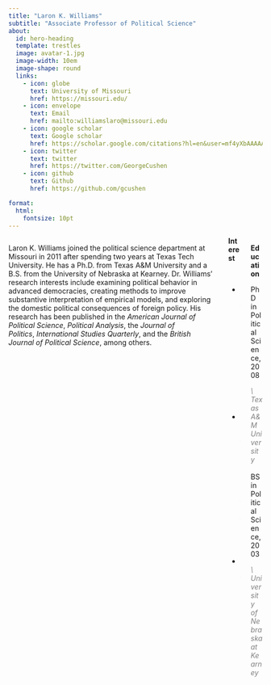 ```yaml
---
title: "Laron K. Williams"
subtitle: "Associate Professor of Political Science"
about:
  id: hero-heading
  template: trestles
  image: avatar-1.jpg
  image-width: 10em
  image-shape: round
  links:
    - icon: globe
      text: University of Missouri
      href: https://missouri.edu/
    - icon: envelope
      text: Email
      href: mailto:williamslaro@missouri.edu
    - icon: google scholar
      text: Google scholar
      href: https://scholar.google.com/citations?hl=en&user=mf4yXbAAAAAJ
    - icon: twitter
      text: twitter
      href: https://twitter.com/GeorgeCushen
    - icon: github
      text: Github
      href: https://github.com/gcushen

format:
  html:
    fontsize: 10pt
---
```


::: columns
Laron K. Williams joined the political science department at Missouri in 2011 after spending two years at Texas Tech University. He has a Ph.D. from Texas A&M University and a B.S. from the University of Nebraska at Kearney. Dr. Williams' research interests include examining political behavior in advanced democracies, creating methods to improve substantive interpretation of empirical models, and exploring the domestic political consequences of foreign policy. His research has been published in the *American Journal of Political Science*, *Political Analysis*, the *Journal of Politics*, *International Studies Quarterly*, and the *British Journal of Political Science*, among others.

::: {.column width="50%"}
**Interest**
<link rel="stylesheet" href="fontsize.css">
<div class="interest">
<br>

-   Voting Behavior

-   Party Competition

-   Methodology
</div>
:::

::: {.column width="50%"}
**Education**

<link rel="stylesheet" href="fontsize.css">
<div class="education">
<i class="bi bi-mortarboard-fill"></i> PhD in Political Science, 2008

[*\\* *Texas A&M University*]{style="color: gray"}
<br>
<br>
<i class="bi bi-mortarboard-fill"></i> BS in Political Science, 2003

[*\\ University of Nebraska at Kearney*]{style="color: gray"}
</div>
:::
:::
